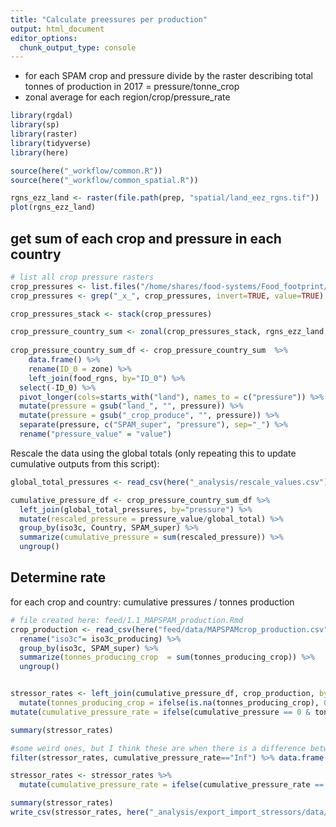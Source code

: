 ```yaml
---
title: "Calculate preessures per production"
output: html_document
editor_options: 
  chunk_output_type: console
---
```



* for each SPAM crop and pressure divide by the raster describing total tonnes of production in 2017 = pressure/tonne_crop
* zonal average for each region/crop/pressure_rate

```r

library(rgdal)
library(sp)
library(raster)
library(tidyverse)
library(here)

source(here("_workflow/common.R"))
source(here("_workflow/common_spatial.R"))

rgns_ezz_land <- raster(file.path(prep, "spatial/land_eez_rgns.tif"))
plot(rgns_ezz_land)


```


## get sum of each crop and pressure in each country
```r

# list all crop pressure rasters
crop_pressures <- list.files("/home/shares/food-systems/Food_footprint/all_food_systems/datalayers", pattern="crop_produce", full=TRUE)
crop_pressures <- grep("_x_", crop_pressures, invert=TRUE, value=TRUE)  # get rid of feed proportions

crop_pressures_stack <- stack(crop_pressures)

crop_pressure_country_sum <- zonal(crop_pressures_stack, rgns_ezz_land, fun="sum", progress="text", na.rm=TRUE) 
  
crop_pressure_country_sum_df <- crop_pressure_country_sum  %>% 
    data.frame() %>%
    rename(ID_0 = zone) %>%
    left_join(food_rgns, by="ID_0") %>%
  select(-ID_0) %>%
  pivot_longer(cols=starts_with("land"), names_to = c("pressure")) %>%
  mutate(pressure = gsub("land_", "", pressure)) %>%
  mutate(pressure = gsub("_crop_produce", "", pressure)) %>%
  separate(pressure, c("SPAM_super", "pressure"), sep="_") %>%
  rename("pressure_value" = "value")


```

Rescale the data using the global totals (only repeating this to update cumulative outputs from this script):

```r

global_total_pressures <- read_csv(here("_analysis/rescale_values.csv"))

cumulative_pressure_df <- crop_pressure_country_sum_df %>%
  left_join(global_total_pressures, by="pressure") %>%
  mutate(rescaled_pressure = pressure_value/global_total) %>%
  group_by(iso3c, Country, SPAM_super) %>%
  summarize(cumulative_pressure = sum(rescaled_pressure)) %>%
  ungroup()

```

## Determine rate

for each crop and country:
cumulative pressures / tonnes production
```r

# file created here: feed/1.1_MAPSPAM_production.Rmd
crop_production <- read_csv(here("feed/data/MAPSPAMcrop_production.csv")) %>%
  rename("iso3c"= iso3c_producing) %>%
  group_by(iso3c, SPAM_super) %>%
  summarize(tonnes_producing_crop  = sum(tonnes_producing_crop)) %>%
  ungroup()


stressor_rates <- left_join(cumulative_pressure_df, crop_production, by=c("iso3c", "SPAM_super")) %>%
  mutate(tonnes_producing_crop = ifelse(is.na(tonnes_producing_crop), 0, tonnes_producing_crop)) %>% # Gibralter and Saint-Martin have NA's for production
mutate(cumulative_pressure_rate = ifelse(cumulative_pressure == 0 & tonnes_producing_crop ==0, 0, cumulative_pressure*1000000/tonnes_producing_crop))

summary(stressor_rates)

#some weird ones, but I think these are when there is a difference between FAO reporting and what is in the SPAM maps. This should be fine.
filter(stressor_rates, cumulative_pressure_rate=="Inf") %>% data.frame()

stressor_rates <- stressor_rates %>%
  mutate(cumulative_pressure_rate = ifelse(cumulative_pressure_rate == "Inf", 0, cumulative_pressure_rate))

summary(stressor_rates)
write_csv(stressor_rates, here("_analysis/export_import_stressors/data/cumulative_stressor_rates.csv"))

```

